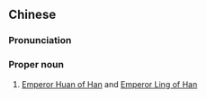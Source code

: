 {{also|桓灵}}
==Chinese==
{{zh-forms|s=桓灵}}

===Pronunciation===
{{zh-pron
|m=Huán Líng
|cat=pn
}}

===Proper noun===
{{zh-proper noun}}

# [[w:Emperor Huan of Han|Emperor Huan of Han]] and [[w:Emperor Ling of Han|Emperor Ling of Han]]